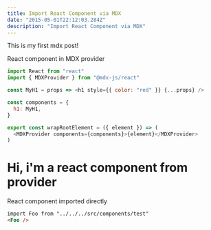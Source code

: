 ```yaml
---
title: Import React Component via MDX
date: "2015-05-01T22:12:03.284Z"
description: "Import React Component via MDX"
---
```



This is my first mdx post!

React component in MDX provider

```javascript
import React from "react"
import { MDXProvider } from "@mdx-js/react"

const MyH1 = props => <h1 style={{ color: "red" }} {...props} />

const components = {
  h1: MyH1,
}

export const wrapRootElement = ({ element }) => (
  <MDXProvider components={components}>{element}</MDXProvider>
)
```

# Hi, i'm a react component from provider

React component imported directly

```md
import Foo from "../../../src/components/test"
<Foo />
```

<Foo />
